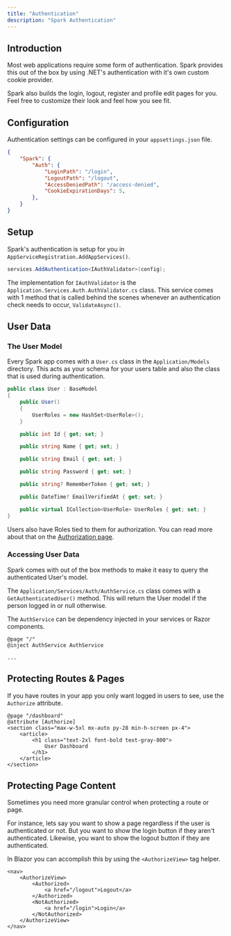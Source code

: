 ```yaml
---
title: "Authentication"
description: "Spark Authentication"
---
```


## Introduction
Most web applications require some form of authentication. Spark provides this out of the box by using .NET's authentication with it's own custom cookie provider.

Spark also builds the login, logout, register and profile edit pages for you. Feel free to customize their look and feel how you see fit. 

## Configuration
Authentication settings can be configured in your `appsettings.json` file.

```json
{
    "Spark": {
        "Auth": {
            "LoginPath": "/login",
            "LogoutPath": "/logout",
            "AccessDeniedPath": "/access-denied",
            "CookieExpirationDays": 5,
        },
    }
}
```

## Setup
Spark's authentication is setup for you in `AppServiceRegistration.AddAppServices()`.

```csharp
services.AddAuthentication<IAuthValidator>(config);
```

The implementation for `IAuthValidator` is the `Application.Services.Auth.AuthValidator.cs` class. This service comes with 1 method that is called behind the scenes whenever an authentication check needs to occur, `ValidateAsync()`.


## User Data
### The User Model
Every Spark app comes with a `User.cs` class in the `Application/Models` directory. This acts as your schema for your users table and also the class that is used during authentication.

```csharp
public class User : BaseModel
{
    public User()
    {
        UserRoles = new HashSet<UserRole>();
    }

    public int Id { get; set; }

    public string Name { get; set; }

    public string Email { get; set; }

    public string Password { get; set; }

    public string? RememberToken { get; set; }

    public DateTime? EmailVerifiedAt { get; set; }

    public virtual ICollection<UserRole> UserRoles { get; set; }
}
```
Users also have Roles tied to them for authorization. You can read more about that on the [Authorization page](/docs/authorization).


### Accessing User Data
Spark comes with out of the box methods to make it easy to query the authenticated User's model.

The `Application/Services/Auth/AuthService.cs` class comes with a `GetAuthenticatedUser()` method. This will return the User model if the person logged in or null otherwise.

The `AuthService` can be dependency injected in your services or Razor components.
```razor
@page "/"
@inject AuthService AuthService

...
```

## Protecting Routes & Pages
If you have routes in your app you only want logged in users to see, use the `Authorize` attribute.

```razor
@page "/dashboard"
@attribute [Authorize]
<section class="max-w-5xl mx-auto py-28 min-h-screen px-4">
    <article>
        <h1 class="text-2xl font-bold text-gray-800">
            User Dashboard
        </h1>
    </article>
</section>
```

## Protecting Page Content
Sometimes you need more granular control when protecting a route or page.

For instance, lets say you want to show a page regardless if the user is authenticated or not. But you want to show the login button if they aren't authenticated. Likewise, you want to show the logout button if they are authenticated.

In Blazor you can accomplish this by using the `<AuthorizeView>` tag helper.
```razor
<nav>
    <AuthorizeView>
        <Authorized>
            <a href="/logout">Logout</a>
        </Authorized>
        <NotAuthorized>
            <a href="/login">Login</a>
        </NotAuthorized>
    </AuthorizeView>
</nav>
```


